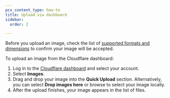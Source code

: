 ```yaml
---
pcx_content_type: how-to
title: Upload via dashboard
sidebar:
  order: 2

---
```


Before you upload an image, check the list of [supported formats and dimensions](/images/upload-images/#supported-image-formats) to confirm your image will be accepted.

To upload an image from the Cloudflare dashboard:

1. Log in to the [Cloudflare dashboard](https://dash.cloudflare.com/login) and select your account.
2. Select **Images**.
3. Drag and drop your image into the **Quick Upload** section. Alternatively, you can select **Drop images here** or browse to select your image locally.
4. After the upload finishes, your image appears in the list of files.
